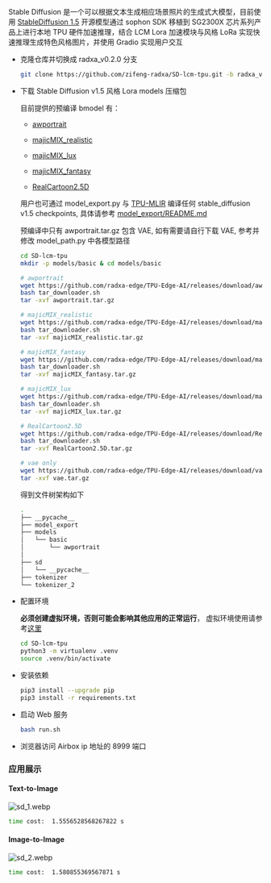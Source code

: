 Stable Diffusion 是一个可以根据文本生成相应场景照片的生成式大模型，目前使用 [StableDiffusion 1.5](https://huggingface.co/runwayml/stable-diffusion-v1-5)
开源模型通过 sophon SDK 移植到 SG2300X 芯片系列产品上进行本地 TPU 硬件加速推理，结合 LCM Lora 加速模块与风格 LoRa 实现快速推理生成特色风格图片，并使用 Gradio 实现用户交互

- 克隆仓库并切换成 radxa_v0.2.0 分支

  ```bash
  git clone https://github.com/zifeng-radxa/SD-lcm-tpu.git -b radxa_v0.2.0
  ```

- 下载 Stable Diffusion v1.5 风格 Lora models 压缩包

  目前提供的预编译 bmodel 有：

  - [awportrait](https://civitai.com/models/61170/awportrait)

  - [majicMIX_realistic](https://civitai.com/models/43331/majicmix-realistic)

  - [majicMIX_lux](https://civitai.com/models/56967/majicmix-lux)

  - [majicMIX_fantasy](https://civitai.com/models/41865/majicmix-fantasy)

  - [RealCartoon2.5D](https://civitai.com/models/218376/realcartoon-25d)

  用户也可通过 model_export.py 与 [TPU-MLIR](../model-compile) 编译任何 stable_diffusion v1.5 checkpoints, 具体请参考 [model_export/README.md](https://github.com/zifeng-radxa/SD-lcm-tpu/blob/radxa_v0.2.0/model_export/README.md)

  预编译中只有 awportrait.tar.gz 包含 VAE, 如有需要请自行下载 VAE, 参考并修改 model_path.py 中各模型路径

  ```bash
  cd SD-lcm-tpu
  mkdir -p models/basic & cd models/basic

  # awportrait
  wget https://github.com/radxa-edge/TPU-Edge-AI/releases/download/awportrait/tar_downloader.sh
  bash tar_downloader.sh
  tar -xvf awportrait.tar.gz

  # majicMIX_realistic
  wget https://github.com/radxa-edge/TPU-Edge-AI/releases/download/majicMIX_realistic/tar_downloader.sh
  bash tar_downloader.sh
  tar -xvf majicMIX_realistic.tar.gz

  # majicMIX_fantasy
  wget https://github.com/radxa-edge/TPU-Edge-AI/releases/download/majicMIX_fantasy/tar_downloader.sh
  bash tar_downloader.sh
  tar -xvf majicMIX_fantasy.tar.gz

  # majicMIX_lux
  wget https://github.com/radxa-edge/TPU-Edge-AI/releases/download/majicMIX_lux/tar_downloader.sh
  bash tar_downloader.sh
  tar -xvf majicMIX_lux.tar.gz

  # RealCartoon2.5D
  wget https://github.com/radxa-edge/TPU-Edge-AI/releases/download/RealCartoon2.5D/tar_downloader.sh
  bash tar_downloader.sh
  tar -xvf RealCartoon2.5D.tar.gz

  # vae only
  wget https://github.com/radxa-edge/TPU-Edge-AI/releases/download/vae/vae.tar.gz
  tar -xvf vae.tar.gz
  ```

  得到文件树架构如下

  ```bash
  .
  ├── __pycache__
  ├── model_export
  ├── models
  │   └── basic
  │       └── awportrait
  │  
  ├── sd
  │   └── __pycache__
  ├── tokenizer
  └── tokenizer_2
  ```

- 配置环境

  **必须创建虚拟环境，否则可能会影响其他应用的正常运行**， 虚拟环境使用请参考[这里](../local-ai-deploy/virtualenv_usage)

  ```bash
  cd SD-lcm-tpu
  python3 -m virtualenv .venv
  source .venv/bin/activate
  ```

- 安装依赖

  ```bash
  pip3 install --upgrade pip
  pip3 install -r requirements.txt
  ```

- 启动 Web 服务

  ```bash
  bash run.sh
  ```

- 浏览器访问 Airbox ip 地址的 8999 端口

### 应用展示
#### Text-to-Image
![sd_1.webp](/img/general-tutorial/tpu_ai/sd_1.webp)

```bash
time cost:  1.5556528568267822 s
```

#### Image-to-Image
![sd_2.webp](/img/general-tutorial/tpu_ai/sd_2.webp)

```bash
time cost:  1.580855369567871 s
```
